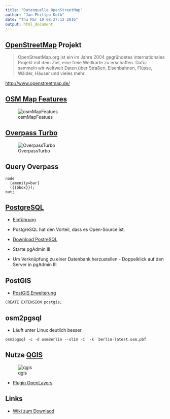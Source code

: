```yaml
---
title: "Datenquelle OpenStreetMap"
author: "Jan-Philipp Kolb"
date: "Thu Mar 10 08:27:12 2016"
output: html_document
---
```


## [OpenStreetMap](http://www.openstreetmap.de/) Projekt


> OpenStreetMap.org ist ein im Jahre 2004 gegründetes internationales Projekt mit dem Ziel, eine freie Weltkarte zu erschaffen. Dafür sammeln wir weltweit Daten über Straßen, Eisenbahnen, Flüsse, Wälder, Häuser und vieles mehr. 

<http://www.openstreetmap.de/>


## [OSM Map Features](http://wiki.openstreetmap.org/wiki/DE:Map_Features)

![osmMapFeatues](http://docs.cartodb.com/img/layout/tutorials/overpassturbo/img2.efe758ad.png)


## [Overpass Turbo](https://overpass-turbo.eu/)

![OverpassTurbo](http://blog.openstreetmap.de/wp-uploads/2014/01/Overpass_turbo_query_wizard_result_DE.png)


## Query Overpass

```
node
  [amenity=bar]
  ({{bbox}});
out;
```


## [PostgreSQL](http://www.postgresql.org/)

- [Einführung](https://datashenanigan.wordpress.com/2015/05/18/getting-started-with-postgresql-in-r/)

- PostgreSQL hat den Vorteil, dass es Open-Source ist.

- [Download PostreSQL](http://www.postgresql.org/download/windows/)
- Starte pgAdmin III
- Um Verknüpfung zu einer Datenbank herzustellen - Doppelklick auf den Server in pgAdmin III


## PostGIS

- [PostGIS Erweiterung](http://postgis.net/install/)

```
CREATE EXTENSION postgis;
```


## osm2pgsql

- Läuft unter Linux deutlich besser

```
osm2pgsql -c -d osmBerlin --slim -C  -k  berlin-latest.osm.pbf
```

## Nutze [QGIS](http://www.qgis.org/de/site/)

![qgis](https://underdark.files.wordpress.com/2012/07/stamen_watercolor1.png?w=700)

- [Plugin OpenLayers](http://www.qgistutorials.com/de/docs/downloading_osm_data.html)

## Links

- [Wiki zum Downlaod](http://wiki.openstreetmap.org/wiki/Downloading_data)
